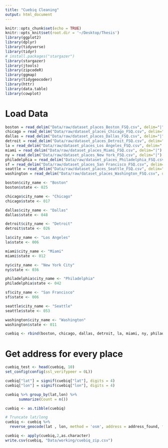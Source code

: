 ```yaml
---
title: "Cuebiq Cleaning"
output: html_document
---
```


```r
knitr::opts_chunk$set(echo = TRUE)
knitr::opts_knit$set(root.dir = '~/Desktop/Thesis')
library(ggplot2)
library(dplyr)
library(tidyverse)
library(tidyr)
# install.packages("stargazer")
library(stargazer)
library(jtools)
library(zipcodeR)
library(ggmap)
library(tidygeocoder)
library(httr)
library(data.table)
library(cowplot)
```

# Load Data
```r
boston = read_delim("Data/raw/dataset_places_Boston_FSQ.csv", delim="|")
chicago = read_delim("Data/raw/dataset_places_Chicago_FSQ.csv", delim="|")
dallas = read_delim("Data/raw/dataset_places_Dallas_FSQ.csv", delim="|")
detroit = read_delim("Data/raw/dataset_places_Detroit_FSQ.csv", delim="|")
la = read_delim("Data/raw/dataset_places_Los Angeles_FSQ.csv", delim="|")
miami = read_delim("Data/raw/dataset_places_Miami_FSQ.csv", delim="|")
ny = read_delim("Data/raw/dataset_places_New York_FSQ.csv", delim="|")
philadelphia = read_delim("Data/raw/dataset_places_Philadelphia_FSQ.csv", delim="|")
sf = read_delim("Data/raw/dataset_places_San Francisco_FSQ.csv", delim="|")
seattle = read_delim("Data/raw/dataset_places_Seattle_FSQ.csv", delim="|")
washington = read_delim("Data/raw/dataset_places_Washington_FSQ.csv", delim="|")
```

```r
boston$city_name <- "Boston"
boston$state <- 025

chicago$city_name <- "Chicago"
chicago$state <- 017

dallas$city_name <- "Dallas"
dallas$state <- 048

detroit$city_name <- "Detroit"
detroit$state <- 026

la$city_name <- "Los Angeles"
la$state <- 006

miami$city_name <- "Miami"
miami$state <- 012

ny$city_name <- "New York City"
ny$state <- 036

philadelphia$city_name <- "Philadelphia"
philadelphia$state <- 042

sf$city_name <- "San Francisco"
sf$state <- 006

seattle$city_name <- "Seattle"
seattle$state <- 053

washington$city_name <- "Washington"
washington$state <- 011
```

```r
cuebiq <- rbind(boston, chicago, dallas, detroit, la, miami, ny, philadelphia, sf, seattle, washington)
```

# Get address for every place
```r
cuebiq_test <- head(cuebiq, 10)
set_config(config(ssl_verifypeer = 0L))

cuebiq["lat"] = signif(cuebiq["lat"], digits = 4)
cuebiq["lon"] = signif(cuebiq["lon"], digits = 4)

cuebiq %>% group_by(lat,lon) %>%
      summarize(Count = n())

cuebiq <- as.tibble(cuebiq)

# Truncate lat/long
cuebiq <- cuebiq %>%
  reverse_geocode(lat , lon, method = 'osm', address = address_found, full_results = TRUE)

cuebiq <- apply(cuebiq,2,as.character)
write.csv(cuebiq, "Data/working/cuebiq_zip.csv")
```

